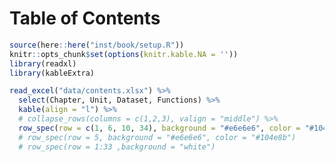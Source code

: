 
# Table of Contents {-}

```r
source(here::here("inst/book/setup.R"))
knitr::opts_chunk$set(options(knitr.kable.NA = ''))
library(readxl)
library(kableExtra)
```

```r
read_excel("data/contents.xlsx") %>%
  select(Chapter, Unit, Dataset, Functions) %>%
  kable(align = "l") %>%
  # collapse_rows(columns = c(1,2,3), valign = "middle") %>%
  row_spec(row = c(1, 6, 10, 34), background = "#e6e6e6", color = "#104e8b")
  # row_spec(row = 5, background = "#e6e6e6", color = "#104e8b")
  # row_spec(row = 1:33 ,background = "white")
```

